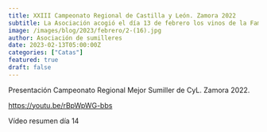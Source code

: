 ```yaml
---
title: XXIII Campeonato Regional de Castilla y León. Zamora 2022
subtitle: La Asociación acogió el día 13 de febrero los vinos de la Familia San Pedro de la Rioja Alavesa
image: /images/blog/2023/febrero/2-(16).jpg
author: Asociación de sumilleres
date: 2023-02-13T05:00:00Z
categories: ["Catas"]
featured: true
draft: false
---
```


Presentación Campeonato Regional Mejor Sumiller de CyL. Zamora 2022.

https://youtu.be/rBpWpWG-bbs

Vídeo resumen día 14 